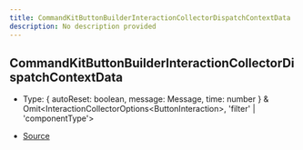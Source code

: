 ```yaml
---
title: CommandKitButtonBuilderInteractionCollectorDispatchContextData
description: No description provided
---
```


## CommandKitButtonBuilderInteractionCollectorDispatchContextData

- Type: \{
  autoReset: boolean,
  message: Message,
  time: number
  } & Omit\<InteractionCollectorOptions\<ButtonInteraction>, 'filter' \| 'componentType'>

- [Source](https://github.com/underctrl-io/commandkit/blob/fe9b9d88f8541b4758cc813e8505d26748e6e5bd/packages/commandkit/src/components/ButtonKit.ts#L23)
